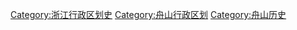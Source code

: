 [[Category:浙江行政区划史|Category:浙江行政区划史]]
[[Category:舟山行政区划|Category:舟山行政区划]]
[[Category:舟山历史|Category:舟山历史]]